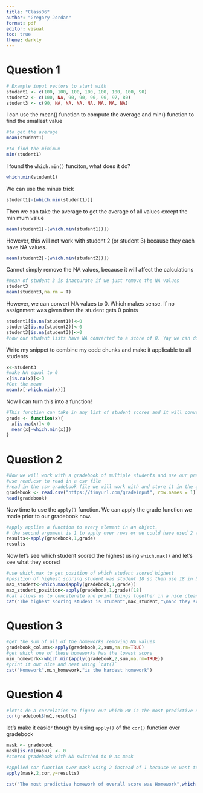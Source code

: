 ```yaml
---
title: "Class06"
author: "Gregory Jordan"
format: pdf
editor: visual
toc: true
theme: darkly
---
```


# Question 1

```r
# Example input vectors to start with
student1 <- c(100, 100, 100, 100, 100, 100, 100, 90)
student2 <- c(100, NA, 90, 90, 90, 90, 97, 80)
student3 <- c(90, NA, NA, NA, NA, NA, NA, NA)
```

I can use the mean() function to compute the average and min() function to find the smallest value

```r
#to get the average
mean(student1)

#to find the minimum
min(student1)
```

I found the `which.min()` funciton, what does it do?
```r
which.min(student1)
```

We can use the minus trick

```r
student1[-(which.min(student1))]
```

Then we can take the average to get the average of all values except the minimum value

```r
mean(student1[-(which.min(student1))])
```

However, this will not work with student 2 (or student 3) because they each have NA values.

```r
mean(student2[-(which.min(student2))])
```

Cannot simply remove the NA values, because it will affect the calculations

```r
#mean of student 3 is inaccurate if we just remove the NA values
student3
mean(student3,na.rm = T)
```

However, we can convert NA values to 0. Which makes sense. If no assignment was given then the student gets 0 points

```r
student1[is.na(student1)]<-0
student2[is.na(student2)]<-0
student3[is.na(student3)]<-0
#now our student lists have NA converted to a score of 0. Yay we can do math with them now!
```

Write my snippet to combine my code chunks and make it applicable to all students

```r
x<-student3
#make NA equal to 0
x[is.na(x)]<-0
#Get the mean 
mean(x[-which.min(x)])
```

Now I can turn this into a function!

```r
#This function can take in any list of student scores and it will convert all NA values to 0, subtract the lowest score, and then calculate the mean score to see how well the student did in the class 
grade <- function(x){
  x[is.na(x)]<-0
  mean(x[-which.min(x)])
}
```

# Question 2

```r
#Now we will work with a gradebook of multiple students and use our previously made grade function
#use read.csv to read in a csv file 
#read in the csv gradebook file we will work with and store it in the gradebook variable
gradebook <- read.csv("https://tinyurl.com/gradeinput", row.names = 1)
head(gradebook)
```

Now time to use the `apply()` function. We can apply the grade function we made prior to our gradebook now. 

```r
#apply applies a function to every element in an object. 
# the second argument is 1 to apply over rows or we could have used 2 to apply over columns
results<-apply(gradebook,1,grade)
results
```

Now let's see which student scored the highest using `which.max()`
and let's see what they scored

```r
#use which.max to get position of which student scored highest
#position of highest scoring student was student 18 so then use 18 in brackets to get the value from the gradebook
max_student<-which.max(apply(gradebook,1,grade))
max_student_position<-apply(gradebook,1,grade)[18]
#cat allows us to concatenate and print things together in a nice clean way
cat("The highest scoring student is student",max_student,"\nand they scored",max_student_position)
```

# Question 3

```r
#get the sum of all of the homeworks removing NA values
gradebook_colums<-apply(gradebook,2,sum,na.rm=TRUE)
#get which one of these homeworks has the lowest score
min_homework<-which.min(apply(gradebook,2,sum,na.rm=TRUE))
#print it out nice and neat using `cat()`
cat("Homework",min_homework,"is the hardest homework")
```

# Question 4

```r
#let's do a correlation to figure out which HW is the most predictive of overall score. testing it out with the hw1 column of gradebook
cor(gradebook$hw1,results)
```
let's make it easier though by using `apply()` of the `cor()` function over gradebook

```r
mask <- gradebook
mask[is.na(mask)] <- 0
#stored gradebook with NA switched to 0 as mask
```

```r
#applied cor function over mask using 2 instead of 1 because we want to apply over columns this time. 
apply(mask,2,cor,y=results)

cat("The most predictive homework of overall score was Homework",which.max(apply(mask,2,cor,y=results)))
```

